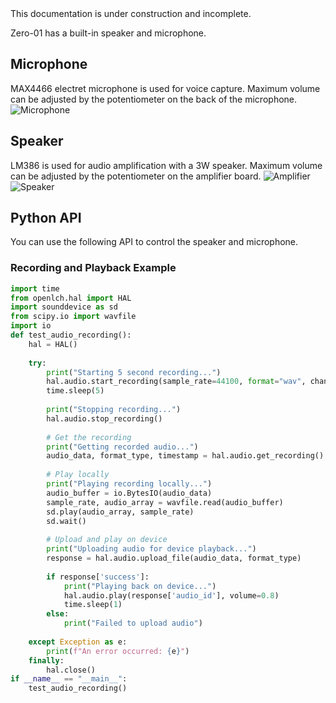 
<Callout type="warning" emoji="⚠️">
This documentation is under construction and incomplete.
</Callout>

Zero-01 has a built-in speaker and microphone.

## Microphone
MAX4466 electret microphone is used for voice capture. Maximum volume can be adjusted by the potentiometer on the back of the microphone.
![Microphone](https://m.media-amazon.com/images/I/71ddRTUapzL._AC_SL1500_.jpg)

## Speaker
LM386 is used for audio amplification with a 3W speaker. Maximum volume can be adjusted by the potentiometer on the amplifier board.
![Amplifier](https://m.media-amazon.com/images/I/61lG9c1yLvL._AC_SL1100_.jpg)
![Speaker](https://m.media-amazon.com/images/I/915nDa-0siL._AC_SL1500_.jpg)

## Python API
You can use the following API to control the speaker and microphone.

### Recording and Playback Example
```python
import time
from openlch.hal import HAL
import sounddevice as sd
from scipy.io import wavfile
import io
def test_audio_recording():
    hal = HAL()
    
    try:
        print("Starting 5 second recording...")
        hal.audio.start_recording(sample_rate=44100, format="wav", channels=1)
        time.sleep(5)
        
        print("Stopping recording...")
        hal.audio.stop_recording()
        
        # Get the recording
        print("Getting recorded audio...")
        audio_data, format_type, timestamp = hal.audio.get_recording()
        
        # Play locally
        print("Playing recording locally...")
        audio_buffer = io.BytesIO(audio_data)
        sample_rate, audio_array = wavfile.read(audio_buffer)
        sd.play(audio_array, sample_rate)
        sd.wait()
        
        # Upload and play on device
        print("Uploading audio for device playback...")
        response = hal.audio.upload_file(audio_data, format_type)
        
        if response['success']:
            print("Playing back on device...")
            hal.audio.play(response['audio_id'], volume=0.8)
            time.sleep(1)
        else:
            print("Failed to upload audio")
            
    except Exception as e:
        print(f"An error occurred: {e}")
    finally:
        hal.close()
if __name__ == "__main__":
    test_audio_recording()
```